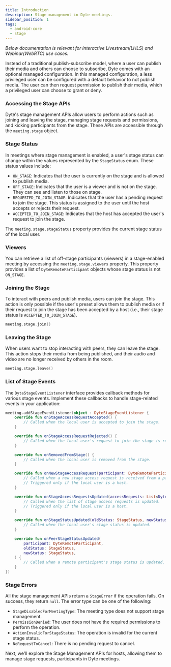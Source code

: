 ```yaml
---
title: Introduction
description: Stage management in Dyte meetings.
sidebar_position: 1
tags:
  - android-core
  - stage
---
```


_Below documentation is relevant for Interactive Livestream(LHLS) and Webinar(WebRTC) use cases._

Instead of a traditional publish-subscribe model, where a user can publish their media and others can choose to subscribe, Dyte
comes with an optional managed configuration. In this managed configuration, a less privileged user can be configured with a
default behavior to not publish media. The user can then request permission to publish their media, which a privileged user can
choose to grant or deny.

### Accessing the Stage APIs

Dyte's stage management APIs allow users to perform actions such as joining and leaving the stage, managing stage requests and
permissions, and kicking participants from the stage. These APIs are accessible through the `meeting.stage` object.

### Stage Status

In meetings where stage management is enabled, a user's stage status can change within the values represented by the `StageStatus`
enum. These status values include:

- `ON_STAGE`: Indicates that the user is currently on the stage and is allowed to publish media.
- `OFF_STAGE`: Indicates that the user is a viewer and is not on the stage. They can see and listen to those on stage.
- `REQUESTED_TO_JOIN_STAGE`: Indicates that the user has a pending request to join the stage. This status is assigned to the user
until the host accepts or rejects their request.
- `ACCEPTED_TO_JOIN_STAGE`: Indicates that the host has accepted the user's request to join the stage.

The `meeting.stage.stageStatus` property provides the current stage status of the local user.

### Viewers

You can retrieve a list of off-stage participants (viewers) in a stage-enabled meeting by accessing the `meeting.stage.viewers`
property. This property provides a list of `DyteRemoteParticipant` objects whose stage status is not `ON_STAGE`.

### Joining the Stage

To interact with peers and publish media, users can join the stage. This action is only possible if the user's preset allows them
to publish media or if their request to join the stage has been accepted by a host (i.e., their stage status is `ACCEPTED_TO_JOIN_STAGE`).

```kotlin
meeting.stage.join()
```

### Leaving the Stage

When users want to stop interacting with peers, they can leave the stage. This action stops their media from being published,
and their audio and video are no longer received by others in the room.

```kotlin
meeting.stage.leave()
```

### List of Stage Events

The `DyteStageEventListener` interface provides callback methods for various stage events. Implement these callbacks to handle
stage-related events in your application:

```kotlin
meeting.addStageEventListener(object : DyteStageEventListener {
    override fun onStageAccessRequestAccepted() {
        // Called when the local user is accepted to join the stage.
    }

    override fun onStageAccessRequestRejected() {
        // Called when the local user's request to join the stage is rejected by the host.
    }

    override fun onRemovedFromStage() {
        // Called when the local user is removed from the stage.
    }

    override fun onNewStageAccessRequest(participant: DyteRemoteParticipant) {
        // Called when a new stage access request is received from a participant.
        // Triggered only if the local user is a host.
    }

    override fun onStageAccessRequestsUpdated(accessRequests: List<DyteRemoteParticipant>) {
        // Called when the list of stage access requests is updated.
        // Triggered only if the local user is a host.
    }

    override fun onStageStatusUpdated(oldStatus: StageStatus, newStatus: StageStatus) {}
        // Called when the local user's stage status is updated.
    }

    override fun onPeerStageStatusUpdated(
        participant: DyteRemoteParticipant,
        oldStatus: StageStatus,
        newStatus: StageStatus,
    ) {
        // Called when a remote participant's stage status is updated.
    }
})
```

### Stage Errors

All the stage management APIs return a `StageError` if the operation fails. On success, they return `null`. The error type can be one of the following:

- `StageDisabledForMeetingType`: The meeting type does not support stage management.
- `PermissionDenied`: The user does not have the required permissions to perform the operation.
- `ActionInvalidForStageStatus`: The operation is invalid for the current stage status.
- `NoRequestToCancel`: There is no pending request to cancel.

Next, we'll explore the Stage Management APIs for hosts, allowing them to manage stage requests, participants in Dyte meetings.

<head>
  <title>Android Core Stage Introduction</title>
</head>
